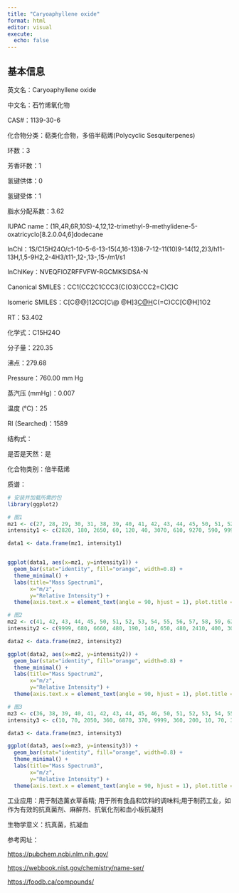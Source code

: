 ```yaml
---
title: "Caryoaphyllene oxide"
format: html
editor: visual
execute: 
  echo: false
---
```


## 基本信息

英文名：Caryoaphyllene oxide

中文名：石竹烯氧化物

CAS#：1139-30-6

化合物分类：萜类化合物，多倍半萜烯(Polycyclic Sesquiterpenes)

环数：3

芳香环数：1

氢键供体：0

氢键受体：1

脂水分配系数：3.62

IUPAC name：(1R,4R,6R,10S)-4,12,12-trimethyl-9-methylidene-5-oxatricyclo\[8.2.0.04,6\]dodecane

InChl：1S/C15H24O/c1-10-5-6-13-15(4,16-13)8-7-12-11(10)9-14(12,2)3/h11-13H,1,5-9H2,2-4H3/t11-,12-,13-,15-/m1/s1

InChlKey：NVEQFIOZRFFVFW-RGCMKSIDSA-N

Canonical SMILES：CC1(CC2C1CCC3(C(O3)CCC2=C)C)C

Isomeric SMILES：C\[C\@\@\]12CC[C\@ @H]3[C\@H](CC3(C)C)C(=C)CC\[C\@H\]1O2

RT：53.402

化学式：C15H24O

分子量：220.35

沸点：279.68

Pressure：760.00 mm Hg

蒸汽压 (mmHg)：0.007

温度 (℃)：25

RI (Searched)：1589

结构式：

是否是天然：是

化合物类别：倍半萜烯

质谱：

```r
# 安装并加载所需的包
library(ggplot2)

# 图1
mz1 <- c(27, 28, 29, 30, 31, 38, 39, 40, 41, 42, 43, 44, 45, 50, 51, 52, 53, 54, 55, 56, 57, 58, 59, 63, 64, 65, 66, 67, 68, 69, 70, 71, 72, 77, 78, 79, 80, 81, 82, 83, 84, 85, 86, 91, 92, 93, 94, 95, 96, 97, 98, 99, 103, 104, 105, 106, 107, 108, 109, 110, 111, 112, 115, 116, 117, 118, 119, 120, 121, 122, 123, 124, 125, 126, 127, 128, 129, 130, 131, 132, 133, 134, 135, 136, 137, 138, 139, 140, 145, 146, 147, 148, 149, 150, 151, 152, 153, 159, 160, 161, 162, 163, 164, 165, 166, 167, 173, 174, 175, 176, 177, 178, 179, 187, 188, 191, 192, 193, 202, 205, 206, 220, 221)
intensity1 <- c(2820, 180, 2650, 60, 120, 40, 3070, 610, 9270, 590, 9999, 410, 240, 100, 560, 410, 2600, 580, 3930, 770, 560, 310, 150, 130, 60, 1300, 610, 3770, 1000, 4070, 400, 1640, 200, 3490, 1010, 8850, 1360, 3730, 1650, 1610, 400, 660, 60, 5730, 1090, 6610, 1750, 4200, 2650, 650, 130, 80, 210, 170, 2650, 2910, 3180, 1290, 3540, 2290, 910, 100, 150, 100, 350, 220, 1440, 1370, 2530, 710, 1640, 390, 310, 140, 370, 70, 70, 40, 620, 230, 850, 790, 1100, 700, 670, 1020, 220, 70, 290, 250, 690, 300, 930, 210, 430, 140, 60, 410, 140, 660, 310, 430, 350, 240, 60, 90, 70, 60, 50, 400, 670, 130, 40, 230, 50, 110, 130, 30, 60, 290, 60, 650, 120)

data1 <- data.frame(mz1, intensity1)


ggplot(data1, aes(x=mz1, y=intensity1)) +
  geom_bar(stat="identity", fill="orange", width=0.8) + 
  theme_minimal() + 
  labs(title="Mass Spectrum1",
       x="m/z",
       y="Relative Intensity") + 
  theme(axis.text.x = element_text(angle = 90, hjust = 1), plot.title = element_text(hjust = 0.5))  

# 图2
mz2 <- c(41, 42, 43, 44, 45, 50, 51, 52, 53, 54, 55, 56, 57, 58, 59, 62, 63, 64, 65, 66, 67, 68, 69, 70, 71, 72, 75, 77, 78, 79, 80, 81, 82, 83, 84, 85, 89, 91, 92, 93, 96, 97, 98, 99, 102, 103, 104, 105, 106, 107, 108, 109, 110, 111, 112, 113, 115, 116, 117, 118, 119, 120, 121, 122, 123, 124, 125, 126, 127, 128, 129, 130, 131, 132, 133, 134, 135, 136, 137, 138, 139, 140, 141, 142, 143, 144, 145, 146, 147, 148, 149, 150, 151, 152, 153, 157, 159, 160, 161, 162, 163, 164, 165, 166, 171, 172, 173, 174, 175, 176, 177, 178, 179, 187, 188, 189, 191, 192, 202, 203, 205, 206, 220, 221)
intensity2 <- c(9999, 680, 6660, 480, 190, 140, 650, 480, 2410, 400, 3080, 1010, 460, 180, 90, 30, 200, 70, 1380, 520, 2530, 620, 2740, 290, 820, 90, 30, 2290, 760, 4730, 880, 1950, 720, 800, 180, 230, 70, 4180, 990, 4450, 210, 500, 80, 60, 50, 270, 210, 2490, 1720, 2540, 1100, 2000, 1090, 500, 60, 30, 250, 130, 540, 270, 1270, 900, 1720, 560, 720, 200, 160, 60, 170, 130, 120, 100, 870, 230, 720, 430, 840, 680, 390, 610, 100, 60, 40, 40, 50, 50, 530, 310, 590, 240, 770, 230, 250, 90, 30, 60, 580, 180, 970, 300, 430, 380, 140, 30, 20, 20, 200, 220, 100, 240, 640, 150, 30, 550, 100, 70, 140, 140, 190, 50, 290, 50, 120, 30)

data2 <- data.frame(mz2, intensity2)

ggplot(data2, aes(x=mz2, y=intensity2)) +
  geom_bar(stat="identity", fill="orange", width=0.8) + 
  theme_minimal() + 
  labs(title="Mass Spectrum2",
       x="m/z",
       y="Relative Intensity") + 
  theme(axis.text.x = element_text(angle = 90, hjust = 1), plot.title = element_text(hjust = 0.5))  

# 图3
mz3 <- c(36, 38, 39, 40, 41, 42, 43, 44, 45, 46, 50, 51, 52, 53, 54, 55, 56, 57, 58, 59, 60, 63, 64, 65, 66, 67, 68, 69, 70, 71, 72, 73, 75, 76, 77, 78, 79, 80, 81, 82, 83, 84, 85, 86, 89, 91, 92, 93, 94, 95, 96, 97, 98, 99, 102, 103, 104, 105, 106, 107, 108, 109, 110, 111, 112, 113, 115, 116, 117, 118, 119, 120, 121, 122, 123, 124, 125, 126, 127, 128, 129, 130, 131, 132, 133, 134, 135, 136, 137, 138, 139, 140, 143, 144, 145, 146, 147, 148, 149, 150, 151, 152, 153, 159, 160, 161, 162, 163, 164, 165, 166, 173, 174, 175, 176, 177, 178, 179, 187, 188, 189, 190, 191, 192, 202, 203, 204, 205, 206, 220)
intensity3 <- c(10, 70, 2050, 360, 6870, 370, 9999, 360, 200, 10, 70, 380, 240, 1520, 380, 3930, 370, 800, 300, 210, 10, 80, 40, 800, 340, 3350, 1220, 5940, 550, 2080, 170, 30, 10, 40, 2230, 750, 6600, 1400, 3420, 2280, 2640, 450, 870, 80, 20, 4200, 930, 6320, 2120, 4840, 3080, 850, 120, 100, 10, 120, 120, 2240, 3370, 3310, 1410, 4490, 2920, 1000, 90, 20, 50, 40, 340, 200, 1520, 1590, 2640, 850, 1970, 430, 340, 170, 350, 40, 60, 20, 570, 260, 960, 860, 1200, 840, 730, 1610, 260, 110, 10, 10, 330, 250, 790, 310, 1010, 260, 500, 160, 50, 440, 120, 890, 320, 540, 360, 150, 10, 100, 50, 70, 450, 870, 130, 10, 310, 50, 30, 5, 140, 130, 40, 5, 5, 300, 40, 150)

data3 <- data.frame(mz3, intensity3)

ggplot(data3, aes(x=mz3, y=intensity3)) +
  geom_bar(stat="identity", fill="orange", width=0.8) + 
  theme_minimal() + 
  labs(title="Mass Spectrum3",
       x="m/z",
       y="Relative Intensity") + 
  theme(axis.text.x = element_text(angle = 90, hjust = 1), plot.title = element_text(hjust = 0.5)) 

```

工业应用：用于制造薰衣草香精; 用于所有食品和饮料的调味料;用于制药工业，如作为有效的抗真菌剂、麻醉剂、抗氧化剂和血小板抗凝剂

生物学意义：抗真菌，抗凝血

参考网址：

<https://pubchem.ncbi.nlm.nih.gov/>

<https://webbook.nist.gov/chemistry/name-ser/>

<https://foodb.ca/compounds/>
